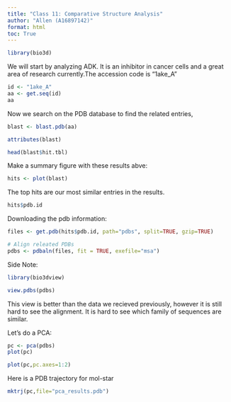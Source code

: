 ```yaml
---
title: "Class 11: Comparative Structure Analysis"
author: "Allen (A16897142)"
format: html
toc: True
---
```


```r
library(bio3d)
```
We will start by analyzing ADK. It is an inhibitor in cancer cells and a great area of research currently.The accession code is "1ake_A"

```r
id <- "1ake_A"
aa <- get.seq(id)
aa
```

Now we search on the PDB database to find the related entries,
```r
blast <- blast.pdb(aa)
```
```r
attributes(blast)
```
```r
head(blast$hit.tbl)
```

Make a summary figure with these results abve:
```r
hits <- plot(blast)
```

The top hits are our most similar entries in the results.
```r
hits$pdb.id
```

Downloading the pdb information:
```r
files <- get.pdb(hits$pdb.id, path="pdbs", split=TRUE, gzip=TRUE)
```

```r
# Align releated PDBs
pdbs <- pdbaln(files, fit = TRUE, exefile="msa")
```
Side Note:
```r
library(bio3dview)

view.pdbs(pdbs)
```

This view is better than the data we recieved previously, however it is still hard to see the alignment. It is hard to see which family of sequences are similar.

Let's do a PCA:
```r
pc <- pca(pdbs)
plot(pc)
```
```r
plot(pc,pc.axes=1:2)
```

Here is a PDB trajectory for mol-star
```r
mktrj(pc,file="pca_results.pdb")
```

